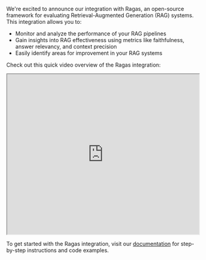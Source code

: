 We're excited to announce our integration with Ragas, an open-source framework for evaluating Retrieval-Augmented Generation (RAG) systems. This integration allows you to:

- Monitor and analyze the performance of your RAG pipelines
- Gain insights into RAG effectiveness using metrics like faithfulness, answer relevancy, and context precision
- Easily identify areas for improvement in your RAG systems

Check out this quick video overview of the Ragas integration:

<iframe
  width="100%"
  height="420"
  src="https://www.youtube.com/embed/SUOI5M5K934?autoplay=1&mute=1"
></iframe>

To get started with the Ragas integration, visit our [documentation](https://docs.helicone.ai/other-integrations/ragas) for step-by-step instructions and code examples.
